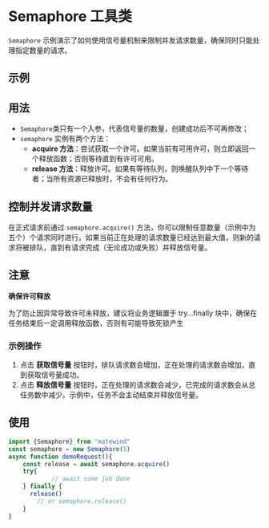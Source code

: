 
<Meta title="Utils/Semaphore" of={SemaphoreStories} />

# Semaphore 工具类

`Semaphore` 示例演示了如何使用信号量机制来限制并发请求数量，确保同时只能处理指定数量的请求。

## 示例
<Story name="default"></Story>

## 用法
- `Semaphore`类只有一个入参，代表信号量的数量，创建成功后不可再修改；
- `semaphore` 实例有两个方法：
	- **acquire 方法**：尝试获取一个许可。如果当前有可用许可，则立即返回一个释放函数；否则等待直到有许可可用。
	- **release 方法**：释放许可。如果有等待队列，则唤醒队列中下一个等待者；当所有资源已释放时，不会有任何行为。

## 控制并发请求数量

在正式请求前通过 `semaphore.acquire()` 方法，你可以限制任意数量（示例中为五个）个请求同时进行。如果当前正在处理的请求数量已经达到最大值，则新的请求将被排队，直到有请求完成（无论成功或失败）并释放信号量。

## 注意
**确保许可释放**

为了防止因异常导致许可未释放，建议将业务逻辑置于 try...finally 块中，确保在任务结束后一定调用释放函数，否则有可能导致死锁产生

### 示例操作

1. 点击 **获取信号量** 按钮时，排队请求数会增加，正在处理的请求数会增加，直到获取信号量成功。
2. 点击 **释放信号量** 按钮时，正在处理的请求数会减少，已完成的请求数会从总任务数中减少。示例中，任务不会主动结束并释放信号量。

## 使用
```typescript
import {Semaphore} from "matewind"
const semaphore = new Semaphore(5)
async function demoRequest(){
	const release = await semaphore.acquire()
	try{
			// await some job done
	} finally {
	  release()
		// or semaphore.release()
	}
}
```


